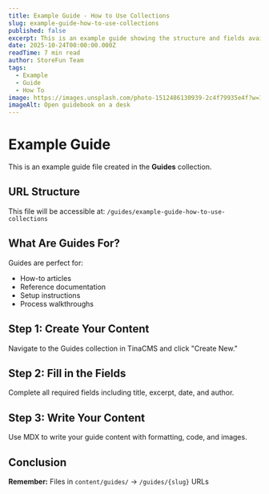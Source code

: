 ```yaml
---
title: Example Guide - How to Use Collections
slug: example-guide-how-to-use-collections
published: false
excerpt: This is an example guide showing the structure and fields available in the Guides collection.
date: 2025-10-24T00:00:00.000Z
readTime: 7 min read
author: StoreFun Team
tags:
  - Example
  - Guide
  - How To
image: https://images.unsplash.com/photo-1512486130939-2c4f79935e4f?w=1200&q=80
imageAlt: Open guidebook on a desk
---
```


# Example Guide

This is an example guide file created in the **Guides** collection.

## URL Structure

This file will be accessible at: `/guides/example-guide-how-to-use-collections`

## What Are Guides For?

Guides are perfect for:
- How-to articles
- Reference documentation
- Setup instructions
- Process walkthroughs

## Step 1: Create Your Content

Navigate to the Guides collection in TinaCMS and click "Create New."

## Step 2: Fill in the Fields

Complete all required fields including title, excerpt, date, and author.

## Step 3: Write Your Content

Use MDX to write your guide content with formatting, code, and images.

## Conclusion

**Remember:** Files in `content/guides/` → `/guides/{slug}` URLs

